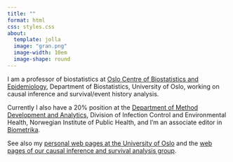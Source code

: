 ```yaml
---
title: ""
format: html
css: styles.css
about:
  template: jolla
  image: "gran.png"
  image-width: 10em
  image-shape: round
---
```


I am a professor of biostatistics at [Oslo Centre of Biostatistics and Epidemiology](https://www.med.uio.no/imb/english/research/centres/ocbe/){target="_blank"}, Department of Biostatistics, University of Oslo, working on causal inference and survival/event history analysis.

Currently I also have a 20% position at the [Department of Method Development and Analytics](https://www.fhi.no/en/ab/departments-and-centres/method-development-and-analytics/){target="_blank"}, Division of Infection Control and Environmental Health, Norwegian Institute of Public Health, and I'm an associate editor in [Biometrika](https://academic.oup.com/biomet){target="_blank"}.

See also my [personal web pages at the University of Oslo](https://www.med.uio.no/imb/english/people/aca/jonmic/index.html){target="_blank"} and the [web pages of our causal inference and survival analysis group](https://www.med.uio.no/imb/english/research/groups/causal-inference-methods/index.html){target="_blank"}.
